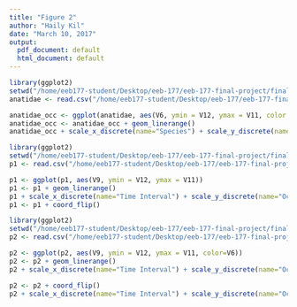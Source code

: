 ```yaml
---
title: "Figure 2"
author: "Haily Kil"
date: "March 10, 2017"
output:
  pdf_document: default
  html_document: default
---
```


```r
library(ggplot2)
setwd("/home/eeb177-student/Desktop/eeb-177/eeb-177-final-project/final/")
anatidae <- read.csv("/home/eeb177-student/Desktop/eeb-177/eeb-177-final-project/final/anatidae_1.csv", header = F, as.is = T)

anatidae_occ <- ggplot(anatidae, aes(V6, ymin = V12, ymax = V11, color = V9))
anatidae_occ <- anatidae_occ + geom_linerange()
anatidae_occ + scale_x_discrete(name="Species") + scale_y_discrete(name="Occurrences") + scale_color_discrete(name="Time Interval")
```

```r
library(ggplot2)
setwd("/home/eeb177-student/Desktop/eeb-177/eeb-177-final-project/final/")
p1 <- read.csv("/home/eeb177-student/Desktop/eeb-177/eeb-177-final-project/final/anatidae_1.csv", header = F, as.is = T)

p1 <- ggplot(p1, aes(V9, ymin = V12, ymax = V11))
p1 <- p1 + geom_linerange()
p1 + scale_x_discrete(name="Time Interval") + scale_y_discrete(name="Occurrences")
p1 <- p1 + coord_flip()
```

```r
library(ggplot2)
setwd("/home/eeb177-student/Desktop/eeb-177/eeb-177-final-project/final/")
p2 <- read.csv("/home/eeb177-student/Desktop/eeb-177/eeb-177-final-project/final/2birds.csv", header = F, as.is = T)

p2 <- ggplot(p2, aes(V9, ymin = V12, ymax = V11, color=V6))
p2 <- p2 + geom_linerange()
p2 + scale_x_discrete(name="Time Interval") + scale_y_discrete(name="Occurrences") + scale_color_discrete(name="species")

p2 <- p2 + coord_flip()
p2 + scale_x_discrete(name="Time Interval") + scale_y_discrete(name="Occurrences") + scale_color_discrete(name="species")
```

